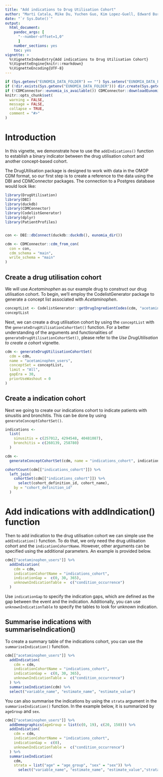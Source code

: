 ---
title: "Add indications to Drug Utilisation Cohort"
author: "Marti Catala, Mike Du, Yuchen Guo, Kim Lopez-Guell, Edward Burn, Xintong Li"
date: "`r Sys.Date()`"
output: 
  html_document:
    pandoc_args: [
      "--number-offset=1,0"
      ]
    number_sections: yes
    toc: yes
vignette: >
  %\VignetteIndexEntry{Add indications to Drug Utilisation Cohort}
  %\VignetteEngine{knitr::rmarkdown}
  %\VignetteEncoding{UTF-8}
---

```{r, include = FALSE}
if (Sys.getenv("EUNOMIA_DATA_FOLDER") == "") Sys.setenv("EUNOMIA_DATA_FOLDER" = tempdir())
if (!dir.exists(Sys.getenv("EUNOMIA_DATA_FOLDER"))) dir.create(Sys.getenv("EUNOMIA_DATA_FOLDER"))
if (!CDMConnector::eunomia_is_available()) CDMConnector::downloadEunomiaData()
knitr::opts_chunk$set(
  warning = FALSE,
  message = FALSE,
  collapse = TRUE,
  comment = "#>"
)
```

# Introduction

In this vignette, we demonstrate how to use the `addIndications()` function to establish a binary indicator between the drug utilisation cohort and another concept-based cohort. 

The DrugUtilisation package is designed to work with data in the OMOP CDM format, so our first step is to create a reference to the data using the DBI and CDMConnector packages. The connection to a Postgres database would look like:

```{r setup , message= FALSE, warning=FALSE}
library(DrugUtilisation)
library(DBI)
library(duckdb)
library(CDMConnector)
library(CodelistGenerator)
library(dplyr)
library(PatientProfiles)


con <- DBI::dbConnect(duckdb::duckdb(), eunomia_dir())

cdm <- CDMConnector::cdm_from_con(
  con = con,
  cdm_schema = "main",
  write_schema = "main"
)
```

## Create a drug utilisation cohort

We will use *Acetaminophen* as our example drug to construct our drug utilisation cohort. To begin, we'll employ the CodelistGenerator package to generate a concept list associated with *Acetaminophen*.

```{r, eval=TRUE, message= FALSE, warning=FALSE}
conceptList <- CodelistGenerator::getDrugIngredientCodes(cdm, "acetaminophen")
conceptList
```

Next, we can create a drug utilisation cohort by using the `conceptList` with the `generateDrugUtilisationCohortSet()` function. For a better understanding of the arguments and functionalities of `generateDrugUtilisationCohortSet()`, please refer to the *Use DrugUtilisation to create a cohort* vignette.

```{r, eval=TRUE, message= FALSE, warning=FALSE}
cdm <- generateDrugUtilisationCohortSet(
  cdm = cdm,
  name = "acetaminophen_users",
  conceptSet = conceptList,
  limit = "All",
  gapEra = 30,
  priorUseWashout = 0
)
```
## Create a indication cohort

Next we going to create our indications cohort to indicate patients with sinusitis and bronchitis. This can be done by using `generateConceptCohortSet()`.

```{r, eval=TRUE, message= FALSE, warning=FALSE}
indications <-
  list(
    sinusitis = c(257012, 4294548, 40481087),
    bronchitis = c(260139, 258780)
  )

cdm <-
  generateConceptCohortSet(cdm, name = "indications_cohort", indications)

cohortCount(cdm[["indications_cohort"]]) %>%
  left_join(
    cohortSet(cdm[["indications_cohort"]]) %>%
      select(cohort_definition_id, cohort_name),
    by = "cohort_definition_id"
  )

```

# Add indications with addIndication() function

Then to add indication to the drug utilisation cohort we can simple use the `addIndication()` function. To do that, we only need the drug utilisation cohort and the `indicationCohortName`. However, other arguments can be specified using the additional parameters. An example is provided below. 

```{r, eval=TRUE, message= FALSE, warning=FALSE}

cdm[["acetaminophen_users"]] %>%
  addIndication(
    cdm = cdm, 
    indicationCohortName = "indications_cohort",
    indicationGap =  c(0, 30, 365),
    unknownIndicationTable =  c("condition_occurrence")
  )

```

Use `indicationGap` to specify the indication gaps, which are defined as the gap between the event and the indication. Additionally, you can use `unknownIndicationTable` to specify the tables to look for unknown indication. 

## Summarise indications with summariseIndication()
To create a summary table of the indications cohort, you can use the `summariseIndication()` function.

```{r, eval=TRUE, message= FALSE, warning=FALSE}
cdm[["acetaminophen_users"]] %>%
  addIndication(
    cdm = cdm, 
    indicationCohortName = "indications_cohort",
    indicationGap =  c(0, 30, 365),
    unknownIndicationTable =  c("condition_occurrence")
  ) %>%
  summariseIndication(cdm) %>%
  select("variable_name", "estimate_name", "estimate_value")

```

You can also summarise the indications by using the `strata` argument in the `summariseIndication()` function. In the example below, it is summarized by `ageGroup` and `sex`.

```{r, eval=TRUE, message= FALSE, warning=FALSE}

cdm[["acetaminophen_users"]] %>%
  addDemographics(ageGroup = list(c(0, 19), c(20, 150))) %>%
  addIndication(
    cdm = cdm,
    indicationCohortName = "indications_cohort",
    indicationGap =  c(0),
    unknownIndicationTable =  c("condition_occurrence")
  ) %>%
  summariseIndication(
    cdm,
    strata = list("age" = "age_group", "sex" = "sex")) %>%
      select("variable_name", "estimate_name", "estimate_value","strata_name")

```
